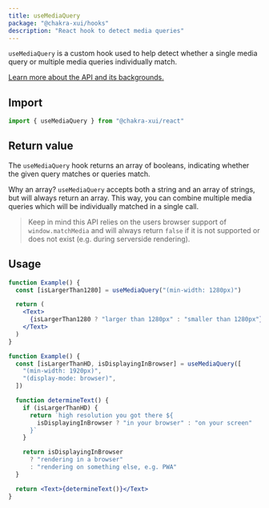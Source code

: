 ```yaml
---
title: useMediaQuery
package: "@chakra-xui/hooks"
description: "React hook to detect media queries"
---
```


`useMediaQuery` is a custom hook used to help detect whether a single media
query or multiple media queries individually match.

[Learn more about the API and its backgrounds.](https://developer.mozilla.org/en-US/docs/Web/API/Window/matchMedia)

## Import

```js
import { useMediaQuery } from "@chakra-xui/react"
```

## Return value

The `useMediaQuery` hook returns an array of booleans, indicating whether the
given query matches or queries match.

Why an array? `useMediaQuery` accepts both a string and an array of strings, but
will always return an array. This way, you can combine multiple media queries
which will be individually matched in a single call.

> Keep in mind this API relies on the users browser support of
> `window.matchMedia` and will always return `false` if it is not supported or
> does not exist (e.g. during serverside rendering).

## Usage

```jsx
function Example() {
  const [isLargerThan1280] = useMediaQuery("(min-width: 1280px)")

  return (
    <Text>
      {isLargerThan1280 ? "larger than 1280px" : "smaller than 1280px"}
    </Text>
  )
}
```

```jsx
function Example() {
  const [isLargerThanHD, isDisplayingInBrowser] = useMediaQuery([
    "(min-width: 1920px)",
    "(display-mode: browser)",
  ])

  function determineText() {
    if (isLargerThanHD) {
      return `high resolution you got there ${
        isDisplayingInBrowser ? "in your browser" : "on your screen"
      }`
    }

    return isDisplayingInBrowser
      ? "rendering in a browser"
      : "rendering on something else, e.g. PWA"
  }

  return <Text>{determineText()}</Text>
}
```
